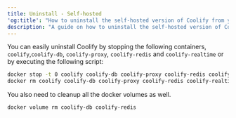 ```yaml
---
title: Uninstall - Self-hosted
'og:title': "How to uninstall the self-hosted version of Coolify from your server."
description: "A guide on how to uninstall the self-hosted version of Coolify from your server."
---
```


You can easily uninstall Coolify by stopping the following containers,
`coolify`,`coolify-db`, `coolify-proxy`, `coolify-redis` and `coolify-realtime` or by executing the following script:

```bash
docker stop -t 0 coolify coolify-db coolify-proxy coolify-redis coolify-realtime
docker rm coolify coolify-db coolify-proxy coolify-redis coolify-realtime
```

You also need to cleanup all the docker volumes as well.

```bash
docker volume rm coolify-db coolify-redis
```